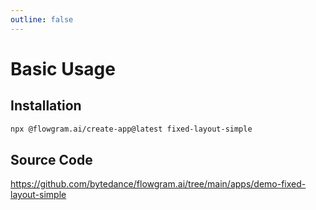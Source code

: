 ```yaml
---
outline: false
---
```



# Basic Usage


<FixedLayoutSimplePreview />

## Installation

```bash
npx @flowgram.ai/create-app@latest fixed-layout-simple
```

## Source Code

https://github.com/bytedance/flowgram.ai/tree/main/apps/demo-fixed-layout-simple
